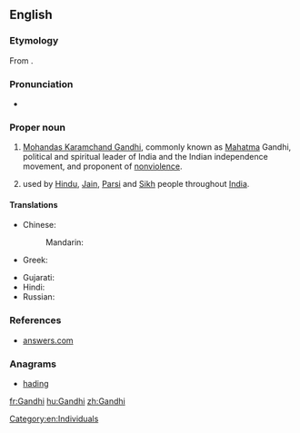 ==English==

===Etymology===
From {{etyl|gu|en}} {{term|ગાંધી|lang=gu}}.

===Pronunciation===
* {{IPA|/ˈɡandi/}}

===Proper noun===
{{en-proper noun}}

# [[:w:Mohandas Karamchand Gandhi|Mohandas Karamchand Gandhi]], commonly known as [[Mahatma]] Gandhi, political and spiritual leader of India and the Indian independence movement, and proponent of [[nonviolence]].
# {{surname|from=India|dot=}} used by [[Hindu]], [[Jain]], [[Parsi]] and [[Sikh]] people throughout [[India]].

====Translations====
{{trans-top|surname Gandhi}}
* Chinese:
*: Mandarin: {{t+|cmn|甘地|tr=Gāndì|sc=Hani}}
* Greek: {{t|el|Γκάντι|tr=Gkánti|sc=Grek}}
{{trans-mid}}
* Gujarati: {{t|gu|ગાંધી|tr=Gandhi|sc=Gujr}}
* Hindi: {{t|hi|गांधी|tr=Gā̃ndhī}}
* Russian: {{t|ru|Ганди|m|f|tr=Gándi|sc=Cyrl}}
{{trans-bottom}}

===References===
* [http://www.answers.com/topic/gandhi-1900 answers.com]

===Anagrams===
* [[hading#English|hading]]

[[Category:en:Individuals]]

[[fr:Gandhi]]
[[hu:Gandhi]]
[[zh:Gandhi]]